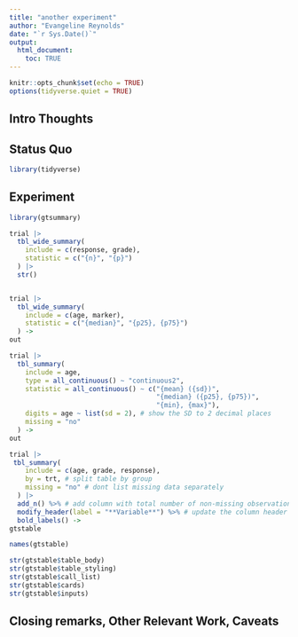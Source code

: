 ```yaml
---
title: "another experiment"
author: "Evangeline Reynolds"
date: "`r Sys.Date()`"
output: 
  html_document:
    toc: TRUE
---
```


```r
knitr::opts_chunk$set(echo = TRUE)
options(tidyverse.quiet = TRUE)
```




## Intro Thoughts


## Status Quo

```r
library(tidyverse)

```

## Experiment

```r
library(gtsummary)

trial |>
  tbl_wide_summary(
    include = c(response, grade),
    statistic = c("{n}", "{p}")
  ) |>
  str()


trial |>
  tbl_wide_summary(
    include = c(age, marker),
    statistic = c("{median}", "{p25}, {p75}")
  ) ->
out
```


```r
trial |>
  tbl_summary(
    include = age,
    type = all_continuous() ~ "continuous2",
    statistic = all_continuous() ~ c("{mean} ({sd})",
                                     "{median} ({p25}, {p75})",
                                     "{min}, {max}"),
    digits = age ~ list(sd = 2), # show the SD to 2 decimal places
    missing = "no"
  ) ->
out

trial |>
 tbl_summary(
    include = c(age, grade, response),
    by = trt, # split table by group
    missing = "no" # dont list missing data separately
  ) |>
  add_n() %>% # add column with total number of non-missing observations
  modify_header(label = "**Variable**") %>% # update the column header
  bold_labels() ->
gtstable
```


```r
names(gtstable)

str(gtstable$table_body)
str(gtstable$table_styling)
str(gtstable$call_list)
str(gtstable$cards)
str(gtstable$inputs)

```



## Closing remarks, Other Relevant Work, Caveats

